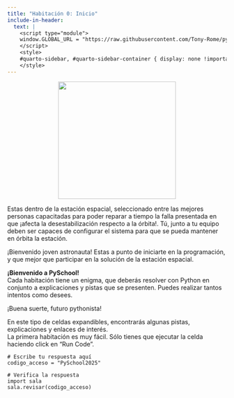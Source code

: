 ```yaml
---
title: "Habitación 0: Inicio"
include-in-header:
  text: |
    <script type="module">
    window.GLOBAL_URL = "https://raw.githubusercontent.com/Tony-Rome/pyscape/refs/heads/main/quarto/rooms/sala_00.py";
    </script>
    <style>
    #quarto-sidebar, #quarto-sidebar-container { display: none !important; }
    </style>
---
```


<center>
<img src="./img_sala_00.png" width="270">
</center>

Estas dentro de la estación espacial, seleccionado entre las mejores personas capacitadas para poder reparar a tiempo
la falla presentada en que ¡afecta la desestabilización respecto a la órbita!. Tú, junto a tu equipo deben ser
capaces de configurar el sistema para que se pueda mantener en órbita la estación.

¡Bienvenido joven astronauta! Estas a punto de iniciarte en la programación, y que mejor que participar en la solución de la estación espacial.

<div class="alert alert-info">
**¡Bienvenido a PySchool!**  
Cada habitación tiene un enigma, que deberás resolver con Python en conjunto a explicaciones y pistas que se presenten. Puedes realizar tantos intentos como desees.

¡Buena suerte, futuro pythonista!
</div>

::: {.callout-tip title="Pistas y  Explicaciones" collapse="true"}
En este tipo de celdas expandibles, encontrarás algunas pistas, explicaciones y enlaces de interés.  
La primera habitación es muy fácil. Sólo tienes que ejecutar la celda haciendo click en "Run Code".
:::

```pyodide-python
# Escribe tu respuesta aquí
codigo_acceso = "PySchool2025"

# Verifica la respuesta
import sala
sala.revisar(codigo_acceso)
```